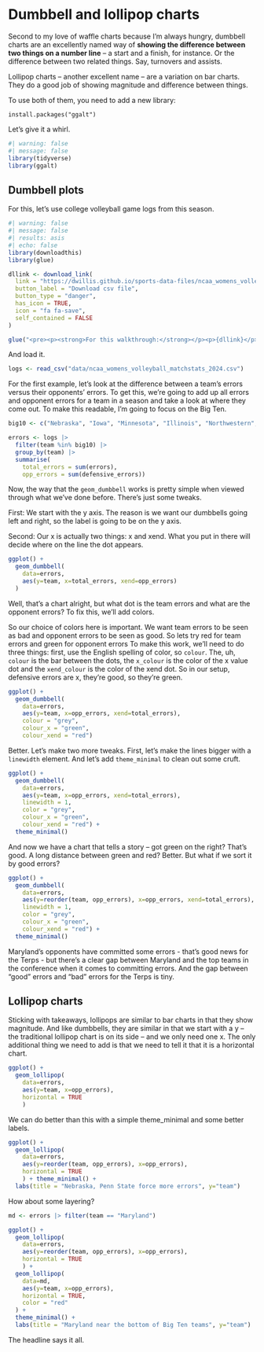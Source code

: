 # Dumbbell and lollipop charts

Second to my love of waffle charts because I'm always hungry, dumbbell charts are an excellently named way of **showing the difference between two things on a number line** -- a start and a finish, for instance. Or the difference between two related things. Say, turnovers and assists.

Lollipop charts -- another excellent name -- are a variation on bar charts. They do a good job of showing magnitude and difference between things.

To use both of them, you need to add a new library:

`install.packages("ggalt")`

Let's give it a whirl.

```r
#| warning: false
#| message: false
library(tidyverse)
library(ggalt)
```

## Dumbbell plots

For this, let's use college volleyball game logs from this season.

```r
#| warning: false
#| message: false
#| results: asis
#| echo: false
library(downloadthis)
library(glue)

dllink <- download_link(
  link = "https://dwillis.github.io/sports-data-files/ncaa_womens_volleyball_matchstats_2024.csv",
  button_label = "Download csv file",
  button_type = "danger",
  has_icon = TRUE,
  icon = "fa fa-save",
  self_contained = FALSE
)

glue("<pre><p><strong>For this walkthrough:</strong></p><p>{dllink}</p></pre>")
```

And load it.

```r
logs <- read_csv("data/ncaa_womens_volleyball_matchstats_2024.csv")
```

For the first example, let's look at the difference between a team's errors versus their opponents' errors. To get this, we're going to add up all errors and opponent errors for a team in a season and take a look at where they come out. To make this readable, I'm going to focus on the Big Ten.

```r
big10 <- c("Nebraska", "Iowa", "Minnesota", "Illinois", "Northwestern", "Wisconsin", "Indiana", "Purdue", "Ohio St.", "Michigan", "Michigan St.", "Penn St.", "Rutgers", "Maryland", "Southern California", "UCLA", "Washington", "Oregon")

errors <- logs |>
  filter(team %in% big10) |> 
  group_by(team) |> 
  summarise(
    total_errors = sum(errors), 
    opp_errors = sum(defensive_errors))
```

Now, the way that the `geom_dumbbell` works is pretty simple when viewed through what we've done before. There's just some tweaks.

First: We start with the y axis. The reason is we want our dumbbells going left and right, so the label is going to be on the y axis.

Second: Our x is actually two things: x and xend. What you put in there will decide where on the line the dot appears.

```r
ggplot() + 
  geom_dumbbell(
    data=errors, 
    aes(y=team, x=total_errors, xend=opp_errors)
  )
```

Well, that's a chart alright, but what dot is the team errors and what are the opponent errors? To fix this, we'll add colors.

So our choice of colors here is important. We want team errors to be seen as bad and opponent errors to be seen as good. So lets try red for team errors and green for opponent errors To make this work, we'll need to do three things: first, use the English spelling of color, so `colour`. The, uh, `colour` is the bar between the dots, the `x_colour` is the color of the x value dot and the `xend_colour` is the color of the xend dot. So in our setup, defensive errors are x, they're good, so they're green.

```r
ggplot() + 
  geom_dumbbell(
    data=errors, 
    aes(y=team, x=opp_errors, xend=total_errors),
    colour = "grey",
    colour_x = "green",
    colour_xend = "red")
```

Better. Let's make two more tweaks. First, let's make the lines bigger with a `linewidth` element. And let's add `theme_minimal` to clean out some cruft.

```r
ggplot() + 
  geom_dumbbell(
    data=errors, 
    aes(y=team, x=opp_errors, xend=total_errors),
    linewidth = 1,
    color = "grey",
    colour_x = "green",
    colour_xend = "red") + 
  theme_minimal()
```

And now we have a chart that tells a story -- got green on the right? That's good. A long distance between green and red? Better. But what if we sort it by good errors?

```r
ggplot() + 
  geom_dumbbell(
    data=errors, 
    aes(y=reorder(team, opp_errors), x=opp_errors, xend=total_errors),
    linewidth = 1,
    color = "grey",
    colour_x = "green",
    colour_xend = "red") + 
  theme_minimal()
```

Maryland's opponents have committed some errors - that's good news for the Terps - but there's a clear gap between Maryland and the top teams in the conference when it comes to committing errors. And the gap between "good" errors and "bad" errors for the Terps is tiny.

## Lollipop charts

Sticking with takeaways, lollipops are similar to bar charts in that they show magnitude. And like dumbbells, they are similar in that we start with a y -- the traditional lollipop chart is on its side -- and we only need one x. The only additional thing we need to add is that we need to tell it that it is a horizontal chart.

```r
ggplot() + 
  geom_lollipop(
    data=errors, 
    aes(y=team, x=opp_errors), 
    horizontal = TRUE
    )
```

We can do better than this with a simple theme_minimal and some better labels.

```r
ggplot() + 
  geom_lollipop(
    data=errors, 
    aes(y=reorder(team, opp_errors), x=opp_errors), 
    horizontal = TRUE
    ) + theme_minimal() + 
  labs(title = "Nebraska, Penn State force more errors", y="team")
```

How about some layering?

```r
md <- errors |> filter(team == "Maryland")
```

```r
ggplot() + 
  geom_lollipop(
    data=errors, 
    aes(y=reorder(team, opp_errors), x=opp_errors), 
    horizontal = TRUE
    ) + 
  geom_lollipop(
    data=md,
    aes(y=team, x=opp_errors),
    horizontal = TRUE,
    color = "red"
  ) + 
  theme_minimal() + 
  labs(title = "Maryland near the bottom of Big Ten teams", y="team")
```

The headline says it all.
